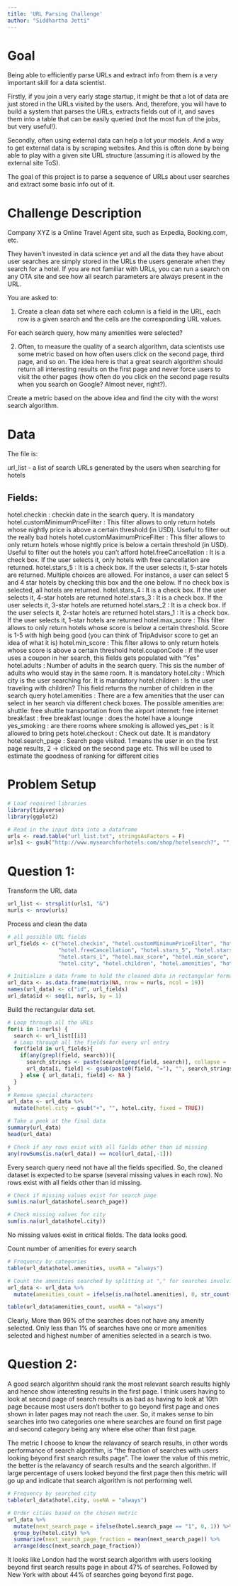 ```yaml
---
title: 'URL Parsing Challenge'
author: "Siddhartha Jetti"
---
```


# Goal

Being able to efficiently parse URLs and extract info from them is a very important skill for a data scientist.

Firstly, if you join a very early stage startup, it might be that a lot of data are just stored in the URLs visited by the users. And, therefore, you will have to build a system that parses the URLs, extracts fields out of it, and saves them into a table that can be easily queried (not the most fun of the jobs, but very useful!).

Secondly, often using external data can help a lot your models. And a way to get external data is by scraping websites. And this is often done by being able to play with a given site URL structure (assuming it is allowed by the external site ToS).

The goal of this project is to parse a sequence of URLs about user searches and extract some basic info out of it.


# Challenge Description

Company XYZ is a Online Travel Agent site, such as Expedia, Booking.com, etc.

They haven’t invested in data science yet and all the data they have about user searches are simply stored in the URLs the users generate when they search for a hotel. If you are not familiar with URLs, you can run a search on any OTA site and see how all search parameters are always present in the URL.

You are asked to:

1) Create a clean data set where each column is a field in the URL, each row is a given search and the cells are the corresponding URL values.

For each search query, how many amenities were selected?

2) Often, to measure the quality of a search algorithm, data scientists use some metric based on how often users click on the second page, third page, and so on. The idea here is that a great search algorithm should return all interesting results on the first page and never force users to visit the other pages (how often do you click on the second page results when you search on Google? Almost never, right?).

Create a metric based on the above idea and find the city with the worst search algorithm.


# Data

The file is:

url_list - a list of search URLs generated by the users when searching for hotels

## Fields:

hotel.checkin : checkin date in the search query. It is mandatory
hotel.customMinimumPriceFilter : This filter allows to only return hotels whose nightly price is above a certain threshold (in USD). Useful to filter out the really bad hotels
hotel.customMaximumPriceFilter : This filter allows to only return hotels whose nightly price is below a certain threshold (in USD). Useful to filter out the hotels you can’t afford
hotel.freeCancellation : It is a check box. If the user selects it, only hotels with free cancellation are returned.
hotel.stars_5 : It is a check box. If the user selects it, 5-star hotels are returned. Multiple choices are allowed. For instance, a user can select 5 and 4 star hotels by checking this box and the one below. If no check box is selected, all hotels are returned.
hotel.stars_4 : It is a check box. If the user selects it, 4-star hotels are returned
hotel.stars_3 : It is a check box. If the user selects it, 3-star hotels are returned
hotel.stars_2 : It is a check box. If the user selects it, 2-star hotels are returned
hotel.stars_1 : It is a check box. If the user selects it, 1-star hotels are returned
hotel.max_score : This filter allows to only return hotels whose score is below a certain threshold. Score is 1-5 with high being good (you can think of TripAdvisor score to get an idea of what it is)
hotel.min_score : This filter allows to only return hotels whose score is above a certain threshold
hotel.couponCode : If the user uses a coupon in her search, this fields gets populated with “Yes”
hotel.adults : Number of adults in the search query. This sis the number of adults who would stay in the same room. It is mandatory
hotel.city : Which city is the user searching for. It is mandatory
hotel.children : Is the user traveling with children? This field returns the number of children in the search query
hotel.amenities : There are a few amenities that the user can select in her search via different check boxes. The possible amenities are: 
shuttle: free shuttle transportation from the airport
internet: free internet
breakfast : free breakfast
lounge : does the hotel have a lounge
yes_smoking : are there rooms where smoking is allowed
yes_pet : is it allowed to bring pets
hotel.checkout : Check out date. It is mandatory
hotel.search_page : Search page visited. 1 means the user in on the first page results, 2 -> clicked on the second page etc. This will be used to estimate the goodness of ranking for different cities


# Problem Setup

```r
# Load required libraries
library(tidyverse)
library(ggplot2)

# Read in the input data into a dataframe
urls <- read.table("url_list.txt", stringsAsFactors = F)
urls1 <- gsub("http://www.mysearchforhotels.com/shop/hotelsearch?", "", urls[,1], fixed = TRUE)

```

# Question 1:

Transform the URL data
```r
url_list <- strsplit(urls1, "&") 
nurls <- nrow(urls)
```

Process and clean the data
```r
# all possible URL fields
url_fields <- c("hotel.checkin", "hotel.customMinimumPriceFilter", "hotel.customMaximumPriceFilter", 
                "hotel.freeCancellation", "hotel.stars_5", "hotel.stars_4", "hotel.stars_3", "hotel.stars_2", 
                "hotel.stars_1", "hotel.max_score", "hotel.min_score", "hotel.couponCode", "hotel.adults", 
                "hotel.city", "hotel.children", "hotel.amenities", "hotel.checkout", "hotel.search_page")

# Initialize a data frame to hold the cleaned data in rectangular format
url_data <- as.data.frame(matrix(NA, nrow = nurls, ncol = 19))
names(url_data) <- c("id", url_fields)
url_data$id <- seq(1, nurls, by = 1)
```

Build the rectangular data set.
```r
# Loop through all the URLs
for(i in 1:nurls) {
  search <- url_list[[i]]
  # Loop through all the fields for every url entry
  for(field in url_fields){
    if(any(grepl(field, search))){
      search_strings <- paste(search[grep(field, search)], collapse = ',')
      url_data[i, field] <- gsub(paste0(field, "="), "", search_strings, fixed = TRUE)
    } else { url_data[i, field] <- NA }
  }
}
# Remove special characters
url_data <- url_data %>%
  mutate(hotel.city = gsub("+", "", hotel.city, fixed = TRUE))

# Take a peek at the final data
summary(url_data)
head(url_data)

# Check if any rows exist with all fields other than id missing
any(rowSums(is.na(url_data)) == ncol(url_data[,-1]))

```

Every search query need not have all the fields specified. So, the cleaned dataset is expected to be sparse (several missing values in each row). No rows exist with all fields other than id missing. 


```r
# Check if missing values exist for search page
sum(is.na(url_data$hotel.search_page))

# Check missing values for city
sum(is.na(url_data$hotel.city))
```

No missing values exist in critical fields. The data looks good.

Count number of amenities for every search
```r
# Frequency by categories
table(url_data$hotel.amenities, useNA = "always")

# Count the amenities searched by splitting at "," for searches involving multiple amenity selection
url_data <- url_data %>%
  mutate(amenities_count = ifelse(is.na(hotel.amenities), 0, str_count(hotel.amenities, ",") + 1))

table(url_data$amenities_count, useNA = "always")
```

Clearly, More than 99% of the searches does not have any amenity selected. Only less than 1% of searches have one or more amenities selected and highest number of amenities selected in a search is two.

# Question 2:

A good search algorithm should rank the most relevant search results highly and hence show interesting results in the first page. I think users having to look at second page of search results is as bad as having to look at 10th page because most users don't bother to go beyond first page and ones shown in later pages may not reach the user. So, it makes sense to bin searches into two categories one where searches are found on first page and second category being any where else other than first page. 

The metric I choose to know the relavancy of search results, in other words performance of search algorithm, is "the fraction of searches with users looking beyond first search results page". The lower the value of this metric, the better is the relavancy of search results and the search algorithm. If large percentage of users looked beyond the first page then this metric will go up and indicate that search algorithm is not performing well.

```r
# Frequency by searched city
table(url_data$hotel.city, useNA = "always")

# Order cities based on the chosen metric
url_data %>%
  mutate(next_search_page = ifelse(hotel.search_page == "1", 0, 1)) %>%
  group_by(hotel.city) %>%
  summarize(next_search_page_fraction = mean(next_search_page)) %>%
  arrange(desc(next_search_page_fraction))
```

It looks like London had the worst search algorithm with users looking beyond first search results page in about 47% of searches. Followed by New York with about 44% of searches going beyond first page.
